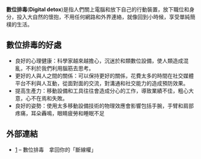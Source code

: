 {{unreferenced|time=2015-04-19T13:01:10+00:00}}
'''數位排毒'''('''Digital detox''')是指人們關上電腦和放下自己的行動裝置，放下職位和身分，投入大自然的懷抱，不用任何網路和外界連絡，就像回到小時候，享受單純簡樸的生活。

==數位排毒的好處==
*良好的心理健康：科學家越來越擔心，沉迷於和類數位設備，使人類造成混亂，不利於我們利用腦筋去思考。
*更好的人與人之間的關係：可以保持更好的關係，花費太多的時間在社交媒體平台不利與人互動，從面對面的交流，對溝通和社交能力的造成預防效果。
*提高生產力：移動設備和工具往往會造成分心的工作，導致業績不佳，粗心大意，心不在焉和失敗。
*良好的姿勢：使用太多移動設備技術的物理效應會影響包括手腕，手臂和肩部疼痛，耳朵轟鳴，眼睛疲勞和睡眠不足

==外部連結==
* [http://www.cw.com.tw/article/article.action?id=5058704] {{Wayback|url=http://www.cw.com.tw/article/article.action?id=5058704 |date=20160705141448 }} – 數位排毒　拿回你的「斷線權」